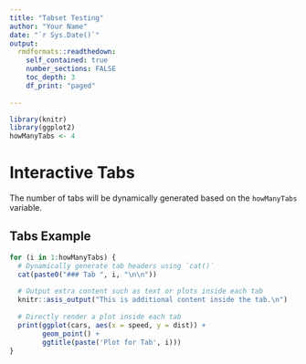 ```yaml
---
title: "Tabset Testing"
author: "Your Name"
date: "`r Sys.Date()`"
output: 
  rmdformats::readthedown:
    self_contained: true
    number_sections: FALSE
    toc_depth: 3
    df_print: "paged"
    
---
```


```r
library(knitr)
library(ggplot2)
howManyTabs <- 4
```

# Interactive Tabs

The number of tabs will be dynamically generated based on the `howManyTabs` variable.

## Tabs Example {.tabset}

```r
for (i in 1:howManyTabs) {
  # Dynamically generate tab headers using `cat()`
  cat(paste0("### Tab ", i, "\n\n"))
  
  # Output extra content such as text or plots inside each tab
  knitr::asis_output("This is additional content inside the tab.\n")
  
  # Directly render a plot inside each tab
  print(ggplot(cars, aes(x = speed, y = dist)) + 
        geom_point() + 
        ggtitle(paste('Plot for Tab', i)))
}
```
